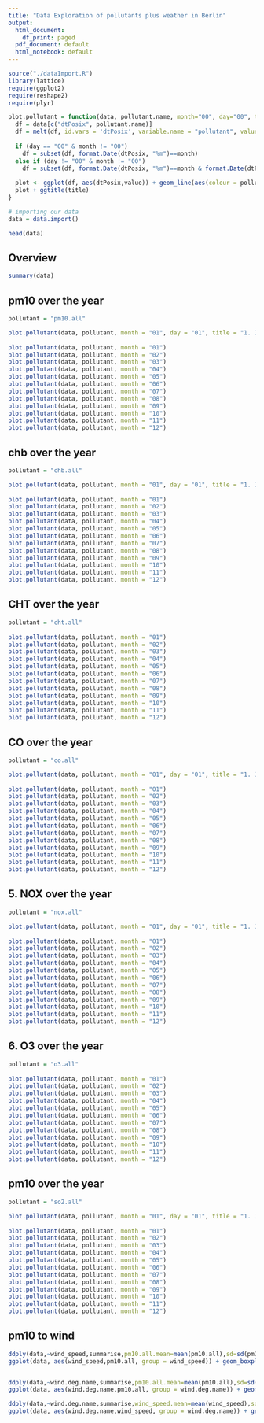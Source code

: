 ```yaml
---
title: "Data Exploration of pollutants plus weather in Berlin"
output:
  html_document:
    df_print: paged
  pdf_document: default
  html_notebook: default
---
```


```r
source("./dataImport.R")
library(lattice)
require(ggplot2)
require(reshape2)
require(plyr)

plot.pollutant = function(data, pollutant.name, month="00", day="00", title="") {
  df = data[c("dtPosix", pollutant.name)]
  df = melt(df, id.vars = 'dtPosix', variable.name = "pollutant", value.name = "value")
  
  if (day == "00" & month != "00")
    df = subset(df, format.Date(dtPosix, "%m")==month)
  else if (day != "00" & month != "00")
    df = subset(df, format.Date(dtPosix, "%m")==month & format.Date(dtPosix, "%d")==day)
  
  plot <- ggplot(df, aes(dtPosix,value)) + geom_line(aes(colour = pollutant))
  plot + ggtitle(title)
}  
```


```r
# importing our data
data = data.import()

head(data)
```


## Overview
```r
summary(data)
```

## pm10 over the year

```r
pollutant = "pm10.all"

plot.pollutant(data, pollutant, month = "01", day = "01", title = "1. January with silvester firework peak")
  
plot.pollutant(data, pollutant, month = "01")
plot.pollutant(data, pollutant, month = "02")
plot.pollutant(data, pollutant, month = "03")
plot.pollutant(data, pollutant, month = "04")
plot.pollutant(data, pollutant, month = "05")
plot.pollutant(data, pollutant, month = "06")
plot.pollutant(data, pollutant, month = "07")
plot.pollutant(data, pollutant, month = "08")
plot.pollutant(data, pollutant, month = "09")
plot.pollutant(data, pollutant, month = "10")
plot.pollutant(data, pollutant, month = "11")
plot.pollutant(data, pollutant, month = "12")
```


## chb over the year
```r
pollutant = "chb.all"

plot.pollutant(data, pollutant, month = "01", day = "01", title = "1. January with silvester firework peak")
  
plot.pollutant(data, pollutant, month = "01")
plot.pollutant(data, pollutant, month = "02")
plot.pollutant(data, pollutant, month = "03")
plot.pollutant(data, pollutant, month = "04")
plot.pollutant(data, pollutant, month = "05")
plot.pollutant(data, pollutant, month = "06")
plot.pollutant(data, pollutant, month = "07")
plot.pollutant(data, pollutant, month = "08")
plot.pollutant(data, pollutant, month = "09")
plot.pollutant(data, pollutant, month = "10")
plot.pollutant(data, pollutant, month = "11")
plot.pollutant(data, pollutant, month = "12")
```

## CHT over the year
```r
pollutant = "cht.all"
  
plot.pollutant(data, pollutant, month = "01")
plot.pollutant(data, pollutant, month = "02")
plot.pollutant(data, pollutant, month = "03")
plot.pollutant(data, pollutant, month = "04")
plot.pollutant(data, pollutant, month = "05")
plot.pollutant(data, pollutant, month = "06")
plot.pollutant(data, pollutant, month = "07")
plot.pollutant(data, pollutant, month = "08")
plot.pollutant(data, pollutant, month = "09")
plot.pollutant(data, pollutant, month = "10")
plot.pollutant(data, pollutant, month = "11")
plot.pollutant(data, pollutant, month = "12")
```

## CO over the year
```r
pollutant = "co.all"

plot.pollutant(data, pollutant, month = "01", day = "01", title = "1. January with silvester firework peak")
  
plot.pollutant(data, pollutant, month = "01")
plot.pollutant(data, pollutant, month = "02")
plot.pollutant(data, pollutant, month = "03")
plot.pollutant(data, pollutant, month = "04")
plot.pollutant(data, pollutant, month = "05")
plot.pollutant(data, pollutant, month = "06")
plot.pollutant(data, pollutant, month = "07")
plot.pollutant(data, pollutant, month = "08")
plot.pollutant(data, pollutant, month = "09")
plot.pollutant(data, pollutant, month = "10")
plot.pollutant(data, pollutant, month = "11")
plot.pollutant(data, pollutant, month = "12")
```

## 5. NOX over the year
```r
pollutant = "nox.all"

plot.pollutant(data, pollutant, month = "01", day = "01", title = "1. January with silvester firework peak")
  
plot.pollutant(data, pollutant, month = "01")
plot.pollutant(data, pollutant, month = "02")
plot.pollutant(data, pollutant, month = "03")
plot.pollutant(data, pollutant, month = "04")
plot.pollutant(data, pollutant, month = "05")
plot.pollutant(data, pollutant, month = "06")
plot.pollutant(data, pollutant, month = "07")
plot.pollutant(data, pollutant, month = "08")
plot.pollutant(data, pollutant, month = "09")
plot.pollutant(data, pollutant, month = "10")
plot.pollutant(data, pollutant, month = "11")
plot.pollutant(data, pollutant, month = "12")
```

## 6. O3 over the year
```r
pollutant = "o3.all"
  
plot.pollutant(data, pollutant, month = "01")
plot.pollutant(data, pollutant, month = "02")
plot.pollutant(data, pollutant, month = "03")
plot.pollutant(data, pollutant, month = "04")
plot.pollutant(data, pollutant, month = "05")
plot.pollutant(data, pollutant, month = "06")
plot.pollutant(data, pollutant, month = "07")
plot.pollutant(data, pollutant, month = "08")
plot.pollutant(data, pollutant, month = "09")
plot.pollutant(data, pollutant, month = "10")
plot.pollutant(data, pollutant, month = "11")
plot.pollutant(data, pollutant, month = "12")
```

## pm10 over the year
```r
pollutant = "so2.all"

plot.pollutant(data, pollutant, month = "01", day = "01", title = "1. January with silvester firework peak")
  
plot.pollutant(data, pollutant, month = "01")
plot.pollutant(data, pollutant, month = "02")
plot.pollutant(data, pollutant, month = "03")
plot.pollutant(data, pollutant, month = "04")
plot.pollutant(data, pollutant, month = "05")
plot.pollutant(data, pollutant, month = "06")
plot.pollutant(data, pollutant, month = "07")
plot.pollutant(data, pollutant, month = "08")
plot.pollutant(data, pollutant, month = "09")
plot.pollutant(data, pollutant, month = "10")
plot.pollutant(data, pollutant, month = "11")
plot.pollutant(data, pollutant, month = "12")
```

## pm10 to wind
```r
ddply(data,~wind_speed,summarise,pm10.all.mean=mean(pm10.all),sd=sd(pm10.all))
ggplot(data, aes(wind_speed,pm10.all, group = wind_speed)) + geom_boxplot() + ylim(0, 70) + stat_summary(fun.y=mean, colour="darkred", geom="point")


ddply(data,~wind.deg.name,summarise,pm10.all.mean=mean(pm10.all),sd=sd(pm10.all))
ggplot(data, aes(wind.deg.name,pm10.all, group = wind.deg.name)) + geom_boxplot() + ylim(0, 70) + stat_summary(fun.y=mean, colour="darkred", geom="point")

ddply(data,~wind.deg.name,summarise,wind_speed.mean=mean(wind_speed),sd=sd(wind_speed))
ggplot(data, aes(wind.deg.name,wind_speed, group = wind.deg.name)) + geom_boxplot() + ylim(0, 15) + stat_summary(fun.y=mean, colour="darkred", geom="point")
```





